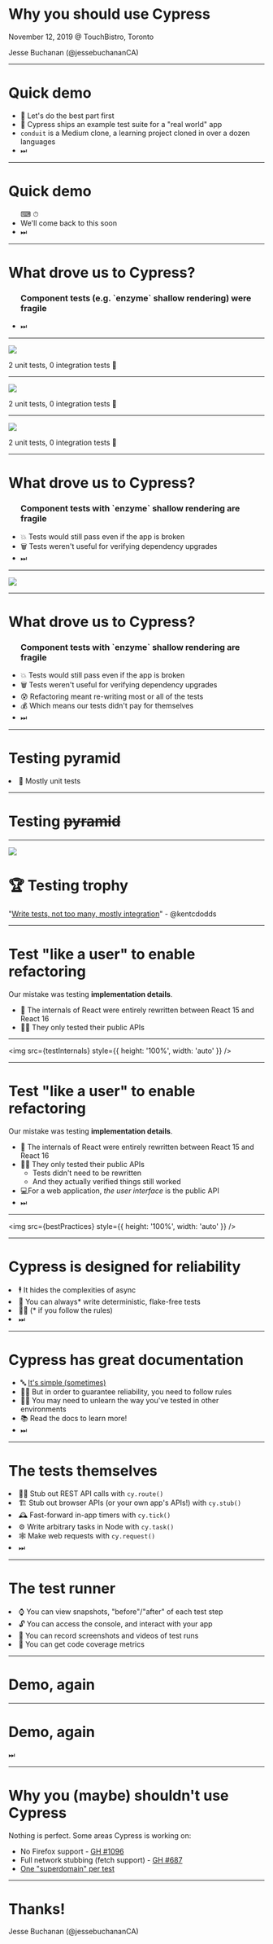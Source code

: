


# Why you should use Cypress

November 12, 2019 @ TouchBistro, Toronto 


<p style={{ position: 'absolute', bottom: '0.2vh'}}>
Jesse Buchanan (@jessebuchananCA)
</p>


---

# Quick demo

<ul>
  <li>🎉 Let's do the best part first</li>
  <Appear>
    <li>📖 Cypress ships an example test suite for a "real world" app</li>
    <li><code>conduit</code> is a Medium clone, a learning project cloned in over a dozen languages</li>
    <li>⏭</li>
  </Appear>
</ul>

---

# Quick demo


<ul>
  <Appear>
    <span style={{ fontSize: '100px' }}>⌨ ⏱</span>
    <li>We'll come back to this soon</li>
    <li>⏭</li>
  </Appear>
</ul>


---


# What drove us to Cypress?

<ul>
  <Appear>
    <h3>Component tests (e.g. `enzyme` shallow rendering) were fragile</h3>
    <li>⏭</li>
  </Appear>
</ul>

---

<Image src={meme2} />
<p style={{ fontSize: '40px', position: 'absolute', top: 0 }}>2 unit tests, 0 integration tests 🤣</p>

---

<Image src={meme1} />
<p style={{ fontSize: '40px', position: 'absolute', top: 0 }}>2 unit tests, 0 integration tests 🤣</p>

---

<Image src={meme3} />
<p style={{ fontSize: '40px', position: 'absolute', top: 0 }}>2 unit tests, 0 integration tests 🤣</p>

---

# What drove us to Cypress?

<ul>
  <h3>Component tests with `enzyme` shallow rendering are fragile</h3>
  <Appear>
    <li>💥 Tests would still pass even if the app is broken</li>
    <li>🗑 Tests weren't useful for verifying dependency upgrades</li>
    <li>⏭</li>
  </Appear>
</ul>


---

<Image src={dependabot} />

---

# What drove us to Cypress?

<ul>
  <h3>Component tests with `enzyme` shallow rendering are fragile</h3>
  <li>💥 Tests would still pass even if the app is broken</li>
  <li>🗑 Tests weren't useful for verifying dependency upgrades</li>
  <Appear>
    <li>😰 Refactoring meant re-writing most or all of the tests</li>
    <li>💰 Which means our tests didn't pay for themselves</li>
    <li>⏭</li>
  </Appear>
</ul>

---

# Testing pyramid

<li>🔺 Mostly unit tests</li>

---

# Testing <strike>pyramid</strike>

---

<Split>
  <img src={trophy} />

  # 🏆 Testing trophy

  <Appear>
    <p>"<a href="https://kentcdodds.com/blog/write-tests">Write tests, not too many, mostly integration</a>" - @kentcdodds</p>
  </Appear>
</Split>

---

# Test "like a user" to enable refactoring

Our mistake was testing <strong>implementation details</strong>.

<ul>
  <Appear>
    <li>🚧 The internals of React were entirely rewritten between React 15 and React 16</li>
    <li>👩‍🔬 They only tested their public APIs</li>
  </Appear>
</ul>

---

<img src={testInternals} style={{ height: '100%', width: 'auto' }} />

---

# Test "like a user" to enable refactoring

Our mistake was testing <strong>implementation details</strong>.

<ul>
  <li>🚧 The internals of React were entirely rewritten between React 15 and React 16</li>
  <li>👩‍🔬 They only tested their public APIs
    <ul>
      <li>Tests didn't need to be rewritten</li>
      <li>And they actually verified things still worked</li>
    </ul>
  </li>
  <Appear>
    <li>💻For a web application, <em>the user interface</em> is the public API</li>
    <li>⏭</li>
  </Appear>
</ul>

---

<img src={bestPractices} style={{ height: '100%', width: 'auto' }} />

---

# Cypress is designed for reliability

<Appear>
  <li>🕴 It hides the complexities of async</li>
  <li>🚫 You can always* write deterministic, flake-free tests</li>
  <li>👨‍⚖️ (* if you follow the rules)</li>
  <li>⏭</li>
</Appear>

---

# Cypress has great documentation

<ul>
  <Appear>
    <li>🔤 <a href="https://docs.cypress.io/guides/core-concepts/introduction-to-cypress.html#Cypress-Can-Be-Simple-Sometimes">It's simple (sometimes)</a></li>
    <li>👮‍♂️  But in order to guarantee reliability, you need to follow rules</li>
    <li>👨‍🎓 You may need to unlearn the way you've tested in other environments</li>
    <li>📚 Read the docs to learn more!</li>
    <li>⏭</li>
  </Appear>
</ul>

---

# The tests themselves

<Appear>
  <li>🧙‍♂️ Stub out REST API calls with <code>cy.route()</code></li>
  <li>🏗️ Stub out browser APIs (or your own app's APIs!) with <code>cy.stub()</code></li>
  <li>🕰 Fast-forward in-app timers with <code>cy.tick()</code></li>
  <li>⚙️ Write arbitrary tasks in Node with <code>cy.task()</code></li>
  <li>🕸 Make web requests with <code>cy.request()</code></li>
  <li>⏭</li>
</Appear>

---

# The test runner

<Appear>
  <li>⌚️ You can view snapshots, "before"/"after" of each test step</li>
  <li>🔓 You can access the console, and interact with your app</li>
  <li>🎥 You can record screenshots and videos of test runs</li>
  <li>🧾 You can get code coverage metrics</li>
</Appear>

---

# Demo, again

---

# Demo, again

⏭

---

# Why you (maybe) shouldn't use Cypress

Nothing is perfect. Some areas Cypress is working on:

<ul>
  <li>No Firefox support - <a href="https://github.com/cypress-io/cypress/issues/1096">GH #1096</a></li>
  <li>Full network stubbing (fetch support) - <a href="https://github.com/cypress-io/cypress/issues/687">GH #687</a></li>
  <li><a href="https://docs.cypress.io/guides/guides/web-security.html#External-Navigation">One "superdomain" per test</a></li>
</ul>

---

# Thanks!

<p style={{ position: 'absolute', bottom: '0.2vh'}}>
Jesse Buchanan (@jessebuchananCA)
</p>